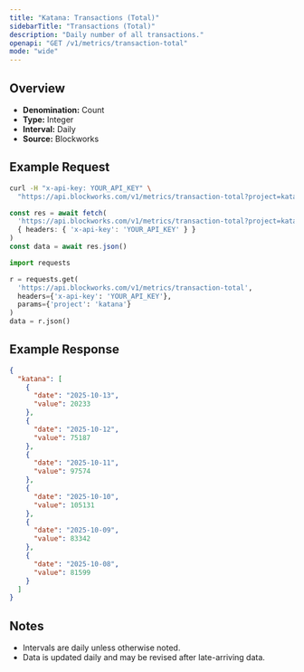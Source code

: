 ```yaml
---
title: "Katana: Transactions (Total)"
sidebarTitle: "Transactions (Total)"
description: "Daily number of all transactions."
openapi: "GET /v1/metrics/transaction-total"
mode: "wide"
---
```


## Overview

- **Denomination:** Count
- **Type:** Integer
- **Interval:** Daily
- **Source:** Blockworks

## Example Request

<CodeGroup>

```bash cURL
curl -H "x-api-key: YOUR_API_KEY" \
  "https://api.blockworks.com/v1/metrics/transaction-total?project=katana"
```

```typescript TypeScript
const res = await fetch(
  'https://api.blockworks.com/v1/metrics/transaction-total?project=katana',
  { headers: { 'x-api-key': 'YOUR_API_KEY' } }
)
const data = await res.json()
```

```python Python
import requests

r = requests.get(
  'https://api.blockworks.com/v1/metrics/transaction-total',
  headers={'x-api-key': 'YOUR_API_KEY'},
  params={'project': 'katana'}
)
data = r.json()
```

</CodeGroup>

## Example Response

```json
{
  "katana": [
    {
      "date": "2025-10-13",
      "value": 20233
    },
    {
      "date": "2025-10-12",
      "value": 75187
    },
    {
      "date": "2025-10-11",
      "value": 97574
    },
    {
      "date": "2025-10-10",
      "value": 105131
    },
    {
      "date": "2025-10-09",
      "value": 83342
    },
    {
      "date": "2025-10-08",
      "value": 81599
    }
  ]
}
```

## Notes
- Intervals are daily unless otherwise noted.
- Data is updated daily and may be revised after late-arriving data.